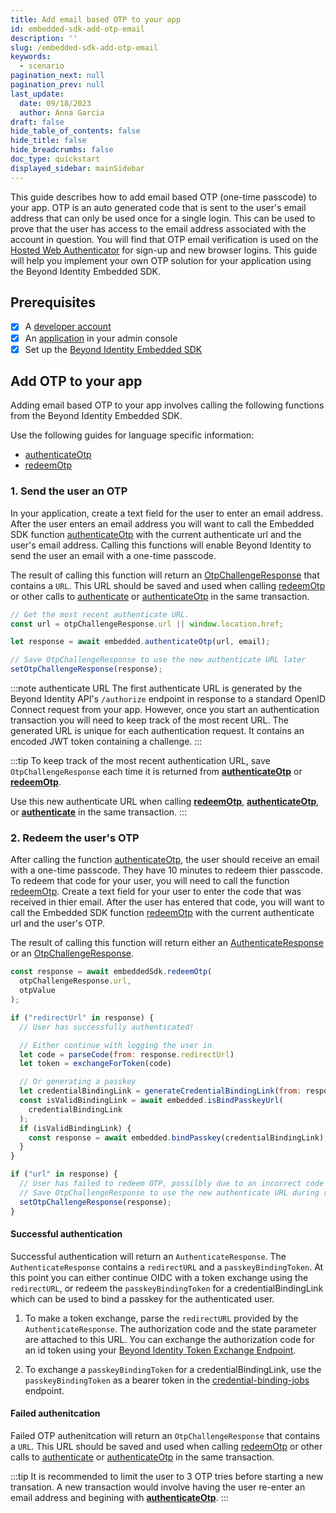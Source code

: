 ```yaml
---
title: Add email based OTP to your app
id: embedded-sdk-add-otp-email
description: ''
slug: /embedded-sdk-add-otp-email
keywords:
  - scenario
pagination_next: null
pagination_prev: null
last_update:
  date: 09/18/2023
  author: Anna Garcia
draft: false
hide_table_of_contents: false
hide_title: false
hide_breadcrumbs: false
doc_type: quickstart
displayed_sidebar: mainSidebar
---
```



This guide describes how to add email based OTP (one-time passcode) to your app. OTP is an auto generated code that is sent to the user's email address that can only be used once for a single login. This can be used to prove that the user has access to the email address associated with the account in question. You will find that OTP email verification is used on the [Hosted Web Authenticator](/docs/next/authentication#hosted-web) for sign-up and new browser logins. This guide will help you implement your own OTP solution for your application using the Beyond Identity Embedded SDK.

## Prerequisites

- [x] A [developer account](https://www.beyondidentity.com/developers)
- [x] An [application](add-an-application) in your admin console
- [x] Set up the [Beyond Identity Embedded SDK](sdk-setup)

## Add OTP to your app

Adding email based OTP to your app involves calling the following functions from the Beyond Identity Embedded SDK.

Use the following guides for language specific information:

- [authenticateOtp](/docs/next/js-reference-authenticateOtp)
- [redeemOtp](/docs/next/js-reference-redeemOtp)

### 1. Send the user an OTP

In your application, create a text field for the user to enter an email address. After the user enters an email address you will want to call the Embedded SDK function [authenticateOtp](/docs/next/js-reference-authenticateOtp) with the current authenticate url and the user's email address. Calling this functions will enable Beyond Identity to send the user an email with a one-time passcode.

The result of calling this function will return an [OtpChallengeResponse](/docs/next/js-reference-authenticateOtp#returns) that contains a `URL`. This URL should be saved and used when calling [redeemOtp](/docs/next/js-reference-redeemOtp) or other calls to [authenticate](/docs/next/js-reference-authenticate) or [authenticateOtp](/docs/next/js-reference-authenticateOtp) in the same transaction.

```javascript
// Get the most recent authenticate URL.
const url = otpChallengeResponse.url || window.location.href;

let response = await embedded.authenticateOtp(url, email);

// Save OtpChallengeResponse to use the new authenticate URL later
setOtpChallengeResponse(response);
```

:::note authenticate URL
The first authenticate URL is generated by the Beyond Identity API's `/authorize` endpoint in response to a standard OpenID Connect request from your app. However, once you start an authentication transaction you will need to keep track of the most recent URL. The generated URL is unique for each authentication request. It contains an encoded JWT token containing a challenge.
:::

:::tip
To keep track of the most recent authentication URL, save `OtpChallengeResponse` each time it is returned from **[authenticateOtp](/docs/next/js-reference-authenticateOtp)** or **[redeemOtp](/docs/next/js-reference-redeemOtp)**.

Use this new authenticate URL when calling **[redeemOtp](/docs/next/js-reference-redeemOtp)**, **[authenticateOtp](/docs/next/js-reference-authenticateOtp)**, or **[authenticate](/docs/next/js-reference-authenticate)** in the same transaction.
:::

### 2. Redeem the user's OTP

After calling the function [authenticateOtp](/docs/next/js-reference-authenticateOtp), the user should receive an email with a one-time passcode. They have 10 minutes to redeem thier passcode. To redeem that code for your user, you will need to call the function [redeemOtp](/docs/next/js-reference-redeemOtp). Create a text field for your user to enter the code that was received in thier email. After the user has entered that code, you will want to call the Embedded SDK function [redeemOtp](/docs/next/js-reference-redeemOtp) with the current authenticate url and the user's OTP.

The result of calling this function will return either an [AuthenticateResponse](/docs/next/js-reference-redeemOtp#returns) or an [OtpChallengeResponse](/docs/next/js-reference-redeemOtp#returns).

```javascript
const response = await embeddedSdk.redeemOtp(
  otpChallengeResponse.url,
  otpValue
);

if ("redirectUrl" in response) {
  // User has successfully authenticated!

  // Either continue with logging the user in
  let code = parseCode(from: response.redirectUrl)
  let token = exchangeForToken(code)

  // Or generating a passkey
  let credentialBindingLink = generateCredentialBindingLink(from: response.passkeyBindingToken)
  const isValidBindingLink = await embedded.isBindPasskeyUrl(
    credentialBindingLink
  );
  if (isValidBindingLink) {
    const response = await embedded.bindPasskey(credentialBindingLink);
  }
}

if ("url" in response) {
  // User has failed to redeem OTP, possilbly due to an incorrect code entry
  // Save OtpChallengeResponse to use the new authenticate URL during retry.
  setOtpChallengeResponse(response);
}
```

#### Successful authentication

Successful authentication will return an `AuthenticateResponse`. The `AuthenticateResponse` contains a `redirectURL` and a `passkeyBindingToken`. At this point you can either continue OIDC with a token exchange using the `redirectURL`, or redeem the `passkeyBindingToken` for a credentialBindingLink which can be used to bind a passkey for the authenticated user.

1. To make a token exchange, parse the `redirectURL` provided by the `AuthenticateResponse`. The authorization code and the state parameter are attached to this URL. You can exchange the authorization code for an id token using your [Beyond Identity Token Exchange Endpoint](/docs/next/embedded-sdk-add-authentication?token-auth-method=client_secret_basic#call-the-token-endpoint-for-token-exchange).

2. To exchange a `passkeyBindingToken` for a credentialBindingLink, use the `passkeyBindingToken` as a bearer token in the [credential-binding-jobs](https://developer.beyondidentity.com/api/v1#tag/Credential-Binding-Jobs) endpoint.

<MultiLanguageCodeBlock
  curl='curl "https://auth-$(REGION).beyondidentity.com/v1/tenants/$(TENANT_ID)/realms/$(REALM_ID)/applications/$(APPLICATION_ID)/credential-binding-jobs" \
  -X POST \
  -H "Authorization: Bearer $(passkeyBindingToken)"'
  title="/credential-binding-jobs"
/>

#### Failed authenitcation

Failed OTP authenitcation will return an `OtpChallengeResponse` that contains a `URL`. This URL should be saved and used when calling [redeemOtp](/docs/next/js-reference-redeemOtp) or other calls to [authenticate](/docs/next/js-reference-authenticate) or [authenticateOtp](/docs/next/js-reference-authenticateOtp) in the same transaction.

:::tip
It is recommended to limit the user to 3 OTP tries before starting a new transation. A new transaction would involve having the user re-enter an email address and begining with **[authenticateOtp](/docs/next/js-reference-authenticateOtp)**.
:::
